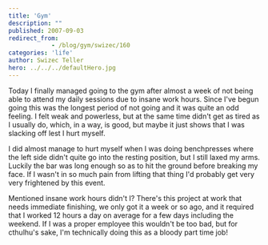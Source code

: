 ```yaml
---
title: 'Gym'
description: ""
published: 2007-09-03
redirect_from: 
            - /blog/gym/swizec/160
categories: 'life'
author: Swizec Teller
hero: ../../../defaultHero.jpg
---
```

Today I finally managed going to the gym after almost a week of not being able to attend my daily sessions due to insane work hours. Since I've begun going this was the longest period of not going and it was quite an odd feeling. I felt weak and powerless, but at the same time didn't get as tired as I usually do, which, in a way, is good, but maybe it just shows that I was slacking off lest I hurt myself.

I did almost manage to hurt myself when I was doing benchpresses where the left side didn't quite go into the resting position, but I still laxed my arms. Luckily the bar was long enough so as to hit the ground before breaking my face. If I wasn't in so much pain from lifting that thing I'd probably get very very frightened by this event.

Mentioned insane work hours didn't I? There's this project at work that needs immediate finishing, we only got it a week or so ago, and it required that I worked 12 hours a day on average for a few days including the weekend. If I was a proper employee this wouldn't be too bad, but for cthulhu's sake, I'm technically doing this as a bloody part time job!